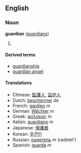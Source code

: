 ==English==
===Noun===
'''guardian''' ([[guardians]])

# {{stub}}

====Derived terms====
*[[guardianship]]
*[[guardian angel]]

====Translations====
*Chinese: [[監護人]], [[监护人]]
*Dutch: [[beschermer]] ''de''
*French: [[gardien]] ''m''
*German: [[Wächter]] ''m''
*Greek: [[φύλακας]] ''m''
*Italian: [[guardiano]] ''m''
*Japanese: [[保護者]]
*Korean: [[후견인]]
*Russian: [[радетель]] ''m'' (radetel')
*Spanish: [[guarda]] ''m''